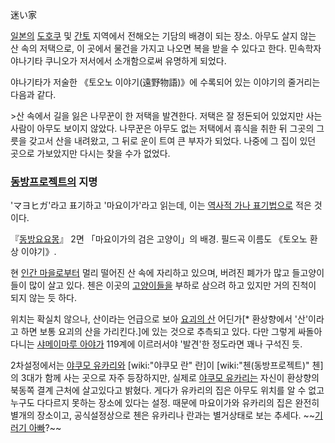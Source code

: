 迷い家

[[일본]]의 [[도호쿠]] 및 [[간토]] 지역에서 전해오는 기담의 배경이 되는 장소. 아무도 살지 않는 산 속의 저택으로, 이 곳에서 물건을 가지고 나오면 복을 받을 수 있다고 한다. 민속학자 야나기타 쿠니오가 저서에서 소개함으로써 유명하게 되었다.

야나기타가 저술한 《토오노 이야기(遠野物語)》에 수록되어 있는 이야기의 줄거리는 다음과 같다.

>산 속에서 길을 잃은 나무꾼이 한 저택을 발견한다. 저택은 잘 정돈되어 있었지만 사는 사람이 아무도 보이지 않았다. 나무꾼은 아무도 없는 저택에서 휴식을 취한 뒤 그곳의 그릇을 갖고서 산을 내려왔고, 그 뒤로 운이 트여 큰 부자가 되었다. 나중에 그 집이 있던 곳으로 가보았지만 다시는 찾을 수가 없었다.

=== [[동방프로젝트]]의 지명 ===
'マヨヒガ'라고 표기하고 '마요이가'라고 읽는데, 이는 [[역사적 가나 표기법]]으로 적은 것이다.

『[[동방요요몽]]』 2면 「마요이가의 검은 고양이」의 배경. 필드곡 이름도 《토오노 환상 이야기》.

현 [[인간 마을]]로부터 멀리 떨어진 산 속에 자리하고 있으며, 버려진 폐가가 많고 들고양이들이 많이 살고 있다. 첸은 이곳의 [[고양이]]들을 부하로 삼으려 하고 있지만 거의 진척이 되지 않는 듯 하다.

위치는 확실치 않으나, 산이라는 언급으로 보아 [[요괴의 산]] 어딘가[* 환상향에서 '산'이라고 하면 보통 요괴의 산을 가리킨다.]에 있는 것으로 추측되고 있다. 다만 그렇게 싸돌아다니는 [[샤메이마루 아야]]가 119계에 이르러서야 '발견'한 정도라면 꽤나 구석진 듯.

2차설정에서는 [[야쿠모 유카리]]와 [wiki:"야쿠모 란" 란]이 [wiki:"첸(동방프로젝트)" 첸]의 3대가 함께 사는 곳으로 자주 등장하지만, 실제로 [[야쿠모 유카리]]는 자신이 환상향의 북동쪽 결계 근처에 살고있다고 밝혔다. 게다가 유카리의 집은 아무도 위치를 알 수 없고 누구도 다다르지 못하는 장소에 있다는 설정. 때문에 마요이가와 유카리의 집은 완전히 별개의 장소이고, 공식설정상으로 첸은 유카리나 란과는 별거상태로 보는 추세다. ~~[[기러기 아빠]]?~~
